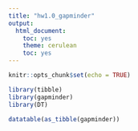 ```yaml
---
title: "hw1.0_gapminder"
output:
  html_document:
    toc: yes
    theme: cerulean
    toc: yes
---
```


```r
knitr::opts_chunk$set(echo = TRUE)
```

```r
library(tibble)
library(gapminder)
library(DT)
```

```r
datatable(as_tibble(gapminder))
```

